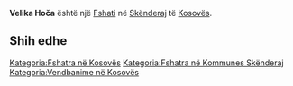 {{Fshat në Kosovës
 | Emri                = Velika Hoča
 | EmriAlt                = Hoca e Madhe,Hoce e Madhe,Hoça e Madhe,Hoçë e Madhe,Velika Hoca,Velika Hoča,Velika Khocha,Vjellika Horca,Vjellika Horça,Велика Хоча
 | Emri (Rasa dhanore) = 
 | Figura              = 
 | Shteti              = Kosovës
 | Komuna              = Skënderaj
 | Kodi postar         = 
 | Sipërfaqja          = 

 | Popullsia           = 

 | Regj. i popullsisë  = 
 | Dend. e popullsisë  = 
 | Faqja zyrtare       = 
 <!--- Koordinatat ----> 
 | Gjerësia            = 42.38417
 | Gjatësia            = 20.6775
 | Lartësia            = 
}}
'''Velika Hoča''' është një [[Fshati]] në [[Skënderaj]] të [[Kosovës]].

<!-- == Gjeografia == -->
<!-- == Historia == -->
<!-- == Demografia == -->
== Shih edhe ==
{{Komuna Skënderaj}}
{{Kosovo-Administrata-Cung}}

[[Kategoria:Fshatra në Kosovës]]
[[Kategoria:Fshatra në Kommunes Skënderaj]]
[[Kategoria:Vendbanime në Kosovës]]